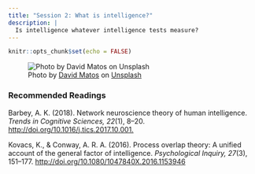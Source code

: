 ```yaml
---
title: "Session 2: What is intelligence?"
description: |
  Is intelligence whatever intelligence tests measure?  
---
```


```r
knitr::opts_chunk$set(echo = FALSE)
```

![<span>Photo by <a href="https://unsplash.com/@davidmatos?utm_source=unsplash&amp;utm_medium=referral&amp;utm_content=creditCopyText">David Matos</a> on <a href="https://unsplash.com/s/photos/brain?utm_source=unsplash&amp;utm_medium=referral&amp;utm_content=creditCopyText">Unsplash</a></span>](photos/david-matos-xtLIgpytpck-unsplash.jpg)

### Recommended Readings

Barbey, A. K. (2018). Network neuroscience theory of human intelligence. *Trends in Cognitive Sciences, 22*(1), 8–20. [http://doi.org/10.1016/j.tics.2017.10.001.](https://github.com/matarui/kogpsy/raw/main/docs/literature/Barbey_2018_TiCS.pdf)

Kovacs, K., & Conway, A. R. A. (2016). Process overlap theory: A unified account of the general factor of intelligence. *Psychological Inquiry, 27*(3), 151–177. [http://doi.org/10.1080/1047840X.2016.1153946 ](https://github.com/matarui/kogpsy/raw/main/docs/literature/Kovacs_2016_PsychologicalInquiry.pdf)




